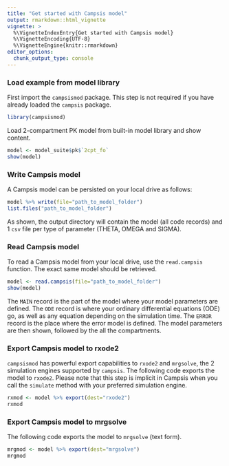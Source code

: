 ```yaml
---
title: "Get started with Campsis model"
output: rmarkdown::html_vignette
vignette: >
  %\VignetteIndexEntry{Get started with Campsis model}
  %\VignetteEncoding{UTF-8}
  %\VignetteEngine{knitr::rmarkdown}
editor_options: 
  chunk_output_type: console
---
```


### Load example from model library

First import the `campsismod` package. This step is not required if you have already loaded the `campsis` package.

```r
library(campsismod)
```

Load 2-compartment PK model from built-in model library and show content.

```r
model <- model_suite$pk$`2cpt_fo`
show(model)
```

### Write Campsis model

A Campsis model can be persisted on your local drive as follows:

```r
model %>% write(file="path_to_model_folder")
list.files("path_to_model_folder")
```

As shown, the output directory will contain the model (all code records) and 1 `csv` file per type of parameter (THETA, OMEGA and SIGMA). 

### Read Campsis model

To read a Campsis model from your local drive, use the `read.campsis` function.
The exact same model should be retrieved.

```r
model <- read.campsis(file="path_to_model_folder")
show(model)
```

The `MAIN` record is the part of the model where your model parameters are defined. The `ODE` record is where your ordinary differential equations (ODE) go, as well as any equation depending on the simulation time. The `ERROR` record is the place where the error model is defined. The model parameters are then shown, followed by the all the compartments.
 
### Export Campsis model to rxode2

`campsismod` has powerful export capabilities to `rxode2` and `mrgsolve`, the 2 simulation engines supported by `campsis`.
The following code exports the model to `rxode2`. Please note that this step is implicit in Campsis when you call the `simulate` method with your preferred simulation engine.

```r
rxmod <- model %>% export(dest="rxode2")
rxmod
```

### Export Campsis model to mrgsolve

The following code exports the model to `mrgsolve` (text form).

```r
mrgmod <- model %>% export(dest="mrgsolve")
mrgmod
```
